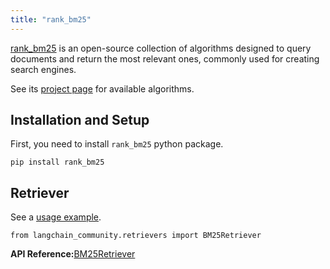 ```yaml
---
title: "rank_bm25"
---
```


[rank\_bm25](https://github.com/dorianbrown/rank_bm25) is an open-source collection of algorithms designed to query documents and return the most relevant ones, commonly used for creating search engines.

See its [project page](https://github.com/dorianbrown/rank_bm25) for available algorithms.

## Installation and Setup

First, you need to install `rank_bm25` python package.

```
pip install rank_bm25
```

## Retriever

See a [usage example](/oss/integrations/retrievers/bm25).

```
from langchain_community.retrievers import BM25Retriever
```

**API Reference:**[BM25Retriever](https://python.langchain.com/api_reference/community/retrievers/langchain_community.retrievers.bm25.BM25Retriever.html)
